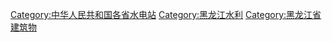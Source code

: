[[Category:中华人民共和国各省水电站|Category:中华人民共和国各省水电站]]
[[Category:黑龙江水利|Category:黑龙江水利]]
[[Category:黑龙江省建筑物|Category:黑龙江省建筑物]]